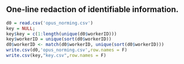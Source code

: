One-line redaction of identifiable information. 
-------------------------------------------------
```r
d0 = read.csv('opus_norming.csv')
key = NULL;
key$key = c(1:length(unique(d0$workerID))) 
key$workerID = unique(sort(d0$workerID))
d0$workerID <- match(d0$workerID, unique(sort(d0$workerID)))
write.csv(d0,'opus_norming.csv',row.names = F)
write.csv(key,"key.csv",row.names = F)
```
